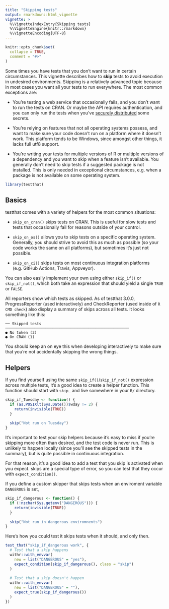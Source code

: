 ```yaml
---
title: "Skipping tests"
output: rmarkdown::html_vignette
vignette: >
  %\VignetteIndexEntry{Skipping tests}
  %\VignetteEngine{knitr::rmarkdown}
  %\VignetteEncoding{UTF-8}
---
```


```r
knitr::opts_chunk$set(
  collapse = TRUE,
  comment = "#>"
)
```

Some times you have tests that you don't want to run in certain circumstances. This vignette describes how to **skip** tests to avoid execution in undesired environments. Skipping is a relatively advanced topic because in most cases you want all your tests to run everywhere. The most common exceptions are:

-   You're testing a web service that occasionally fails, and you don't want to run the tests on CRAN. Or maybe the API requires authentication, and you can only run the tests when you've [securely distributed](https://gargle.r-lib.org/articles/articles/managing-tokens-securely.html) some secrets.

-   You're relying on features that not all operating systems possess, and want to make sure your code doesn't run on a platform where it doesn't work. This platform tends to be Windows, since amongst other things, it lacks full utf8 support.

-   You're writing your tests for multiple versions of R or multiple versions of a dependency and you want to skip when a feature isn't available. You generally don't need to skip tests if a suggested package is not installed. This is only needed in exceptional circumstances, e.g. when a package is not available on some operating system.

```r
library(testthat)
```

## Basics

testthat comes with a variety of helpers for the most common situations:

-   `skip_on_cran()` skips tests on CRAN. This is useful for slow tests and tests that occasionally fail for reasons outside of your control.

-   `skip_on_os()` allows you to skip tests on a specific operating system. Generally, you should strive to avoid this as much as possible (so your code works the same on all platforms), but sometimes it's just not possible.

-   `skip_on_ci()` skips tests on most continuous integration platforms (e.g. GitHub Actions, Travis, Appveyor).

You can also easily implement your own using either `skip_if()` or `skip_if_not()`, which both take an expression that should yield a single `TRUE` or `FALSE`.

All reporters show which tests as skipped. As of testthat 3.0.0, ProgressReporter (used interactively) and CheckReporter (used inside of `R CMD check`) also display a summary of skips across all tests. It looks something like this:

    ── Skipped tests  ───────────────────────────────────────────────────────
    ● No token (3)
    ● On CRAN (1)

You should keep an on eye this when developing interactively to make sure that you're not accidentally skipping the wrong things.

## Helpers

If you find yourself using the same `skip_if()`/`skip_if_not()` expression across multiple tests, it's a good idea to create a helper function. This function should start with `skip_` and live somewhere in your `R/` directory.

```r
skip_if_Tuesday <- function() {
  if (as.POSIXlt(Sys.Date())$wday != 2) {
    return(invisible(TRUE))
  }
  
  skip("Not run on Tuesday")
}
```

It's important to test your skip helpers because it's easy to miss if you're skipping more often than desired, and the test code is never run. This is unlikely to happen locally (since you'll see the skipped tests in the summary), but is quite possible in continuous integration.

For that reason, it's a good idea to add a test that you skip is activated when you expect. skips are a special type of error, so you can test that they occur with `expect_condition()`.

If you define a custom skipper that skips tests when an enviroment variable `DANGEROUS` is set,

```r
skip_if_dangerous <- function() {
  if (!nzchar(Sys.getenv("DANGEROUS"))) {
    return(invisible(TRUE))
  }
  
  skip("Not run in dangerous enviromnents")
}
```

Here's how you could test it skips tests when it should, and only then.

```r
test_that("skip_if_dangerous work", {
  # Test that a skip happens
  withr::with_envvar(
    new = list("DANGEROUS" = "yes"),
    expect_condition(skip_if_dangerous(), class = "skip") 
  )
   
  # Test that a skip doesn't happen
  withr::with_envvar(
    new = list("DANGEROUS" = ""),
    expect_true(skip_if_dangerous()) 
  )
})
```
